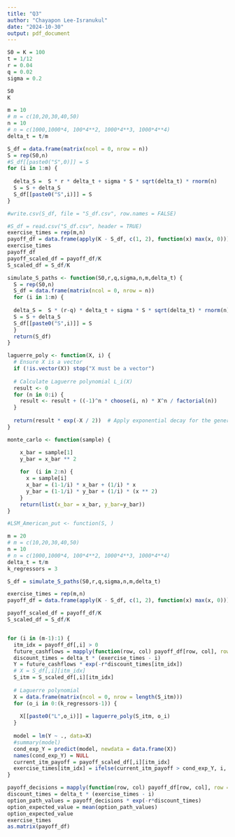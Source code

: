 ```yaml
---
title: "Q3"
author: "Chayapon Lee-Isranukul"
date: "2024-10-30"
output: pdf_document
---
```


\section{Valuing American Options by Simulation: A Simple Least-Squares Approach}

```r
S0 = K = 100
t = 1/12 
r = 0.04
q = 0.02
sigma = 0.2

S0
K
```

```r
m = 10
# m = c(10,20,30,40,50)
n = 10
# n = c(1000,1000*4, 100*4**2, 1000*4**3, 1000*4**4)
delta_t = t/m

S_df = data.frame(matrix(ncol = 0, nrow = n))
S = rep(S0,n)
#S_df[[paste0("S",0)]] = S
for (i in 1:m) {
  
  delta_S =  S * r * delta_t + sigma * S * sqrt(delta_t) * rnorm(n)
  S = S + delta_S
  S_df[[paste0("S",i)]] = S
}

#write.csv(S_df, file = "S_df.csv", row.names = FALSE)
```


```r
#S_df = read.csv("S_df.csv", header = TRUE)
exercise_times = rep(m,n)
payoff_df = data.frame(apply(K - S_df, c(1, 2), function(x) max(x, 0)))
exercise_times
payoff_df
payoff_scaled_df = payoff_df/K
S_scaled_df = S_df/K
```

```r
simulate_S_paths <- function(S0,r,q,sigma,n,m,delta_t) {
  S = rep(S0,n)
  S_df = data.frame(matrix(ncol = 0, nrow = n))
  for (i in 1:m) {
  
  delta_S =  S * (r-q) * delta_t + sigma * S * sqrt(delta_t) * rnorm(n)
  S = S + delta_S
  S_df[[paste0("S",i)]] = S
  }
  return(S_df)
}

laguerre_poly <- function(X, i) {
  # Ensure X is a vector
  if (!is.vector(X)) stop("X must be a vector")
  
  # Calculate Laguerre polynomial L_i(X)
  result <- 0
  for (n in 0:i) {
    result <- result + ((-1)^n * choose(i, n) * X^n / factorial(n))
  }
  
  return(result * exp(-X / 2))  # Apply exponential decay for the generalized form
}

monte_carlo <- function(sample) {

    x_bar = sample[1]
    y_bar = x_bar ** 2
    
    for  (i in 2:n) {
      x = sample[i]
      x_bar = (1-1/i) * x_bar + (1/i) * x 
      y_bar = (1-1/i) * y_bar + (1/i) * (x ** 2)
    }
    return(list(x_bar = x_bar, y_bar=y_bar))
}

#LSM_American_put <- function(S, )
```





```r
m = 20
# m = c(10,20,30,40,50)
n = 10
# n = c(1000,1000*4, 100*4**2, 1000*4**3, 1000*4**4)
delta_t = t/m
k_regressors = 3

S_df = simulate_S_paths(S0,r,q,sigma,n,m,delta_t) 

exercise_times = rep(m,n)
payoff_df = data.frame(apply(K - S_df, c(1, 2), function(x) max(x, 0)))

payoff_scaled_df = payoff_df/K
S_scaled_df = S_df/K


for (i in (m-1):1) {
  itm_idx = payoff_df[,i] > 0
  future_cashflows = mapply(function(row, col) payoff_df[row, col], row = 1:nrow(payoff_scaled_df), col = exercise_times)[itm_idx]
  discount_times = delta_t * (exercise_times - i)
  Y = future_cashflows * exp(-r*discount_times[itm_idx])
  # X = S_df[,i][itm_idx]
  S_itm = S_scaled_df[,i][itm_idx]
  
  # Laguerre polynomial 
  X = data.frame(matrix(ncol = 0, nrow = length(S_itm)))
  for (o_i in 0:(k_regressors-1)) {
    
    X[[paste0("L",o_i)]] = laguerre_poly(S_itm, o_i)
  }
  
  model = lm(Y ~ ., data=X)
  #summary(model)
  cond_exp_Y = predict(model, newdata = data.frame(X))
  names(cond_exp_Y) = NULL
  current_itm_payoff = payoff_scaled_df[,i][itm_idx]
  exercise_times[itm_idx] = ifelse(current_itm_payoff > cond_exp_Y, i, exercise_times[itm_idx])
}
```

```r
payoff_decisions = mapply(function(row, col) payoff_df[row, col], row = 1:nrow(payoff_df), col = exercise_times)
discount_times = delta_t * (exercise_times - i)
option_path_values = payoff_decisions * exp(-r*discount_times)
option_expected_value = mean(option_path_values)
option_expected_value
exercise_times
as.matrix(payoff_df)

```


